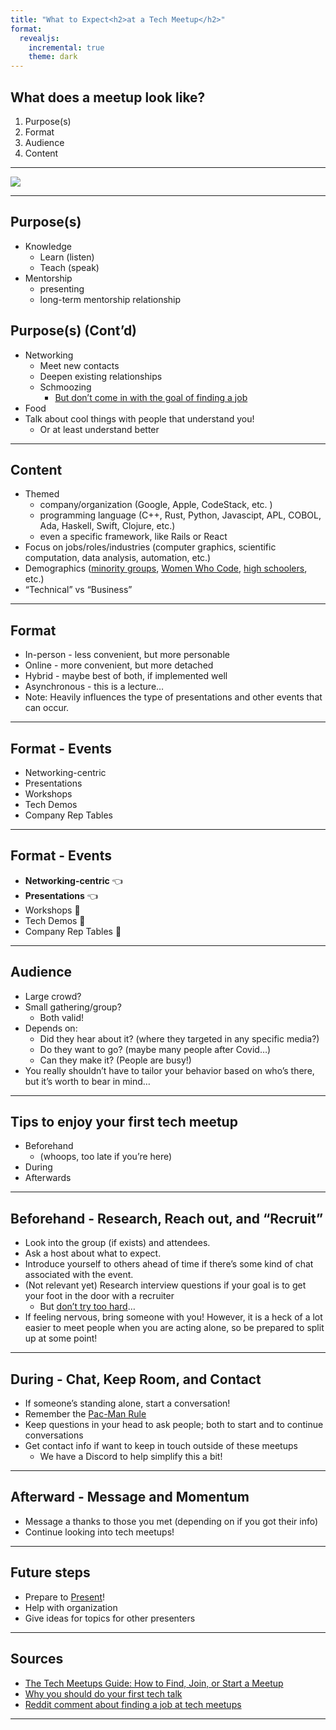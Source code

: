 ```yaml
---
title: "What to Expect<h2>at a Tech Meetup</h2>"
format: 
  revealjs:
    incremental: true
    theme: dark
---
```


## What does a meetup look like?

1. Purpose(s)
2. Format
3. Audience
4. Content

---

![](./meetup-factors.png)

---

## Purpose(s)
- Knowledge
  - Learn (listen)
  - Teach (speak)
- Mentorship
  - presenting
  - long-term mentorship relationship

## Purpose(s) (Cont'd)

- Networking
  - Meet new contacts
  - Deepen existing relationships
  - Schmoozing 
    - [But don't come in with the goal of finding a job](https://www.reddit.com/r/cscareerquestions/comments/12skl6r/comment/jgzk1cu/)
- Food
- Talk about cool things with people that understand you!
  - Or at least understand better


---

## Content

- Themed
  - company/organization (Google, Apple, CodeStack, etc. )
  - programming language (C++, Rust, Python, Javascipt, APL, COBOL, Ada, Haskell, Swift, Clojure, etc.)
  - even a specific framework, like Rails or React
- Focus on jobs/roles/industries (computer graphics, scientific computation, data analysis, automation, etc.)
- Demographics ([minority groups](https://www.cio.com/article/193688/professional-organizations-focused-on-diversity-in-tech.html), [Women Who Code](https://www.womenwhocode.com/), [high schoolers](https://www.lumiere-education.com/post/10-amazing-conferences-for-high-school-students-in-2024-2025), etc.)
- "Technical" vs "Business"

---

## Format

- In-person - less convenient, but more personable
- Online - more convenient, but more detached
- Hybrid - maybe best of both, if implemented well
- Asynchronous - this is a lecture...
- Note: Heavily influences the type of presentations and other events that can occur. 

--- 

## Format - Events
- Networking-centric
- Presentations
- Workshops
- Tech Demos
- Company Rep Tables

---

## Format - Events 
::: {.nonincremental}
- __Networking-centric__ 👈
- __Presentations__ 👈
- Workshops 🤞
- Tech Demos 🤞
- Company Rep Tables 🤞
:::

---

## Audience

- Large crowd?
- Small gathering/group?
  - Both valid!
- Depends on:
  - Did they hear about it? (where they targeted in any specific media?)
  - Do they want to go? (maybe many people after Covid...)
  - Can they make it? (People are busy!)
- You really shouldn't have to tailor your behavior based on who's there, but it's worth to bear in mind...

---

## Tips to enjoy your first tech meetup
- Beforehand 
  - (whoops, too late if you're here)
- During
- Afterwards

---

## Beforehand - Research, Reach out, and "Recruit"
- Look into the group (if exists) and attendees.
- Ask a host about what to expect.
- Introduce yourself to others ahead of time if there's some kind of chat associated with the event.
- (Not relevant yet) Research interview questions if your goal is to get your foot in the door with a recruiter
  - But [don't try too hard](https://www.reddit.com/r/cscareerquestions/comments/12skl6r/comment/jgzk1cu/)...
- If feeling nervous, bring someone with you! However, it is a heck of a lot easier to meet people when you are acting alone, so be prepared to split up at some point!

---

## During - Chat, Keep Room, and Contact
- If someone's standing alone, start a conversation!
- Remember the [Pac-Man Rule](https://www.ericholscher.com/blog/2017/aug/2/pacman-rule-conferences/)
- Keep questions in your head to ask people; both to start and to continue conversations
- Get contact info if want to keep in touch outside of these meetups
  - We have a Discord to help simplify this a bit!

---

## Afterward - Message and Momentum
- Message a thanks to those you met (depending on if you got their info)
- Continue looking into tech meetups!

---

## Future steps
- Prepare to [Present](https://www.sanity.io/blog/why-you-should-do-your-first-tech-talk)!
- Help with organization
- Give ideas for topics for other presenters

---

## Sources

- [The Tech Meetups Guide: How to Find, Join, or Start a Meetup](https://codesubmit.io/blog/guide-to-tech-meetups/)
- [Why you should do your first tech talk](https://www.sanity.io/blog/why-you-should-do-your-first-tech-talk)
- [Reddit comment about finding a job at tech meetups](https://www.reddit.com/r/cscareerquestions/comments/12skl6r/comment/jgzk1cu/)

---